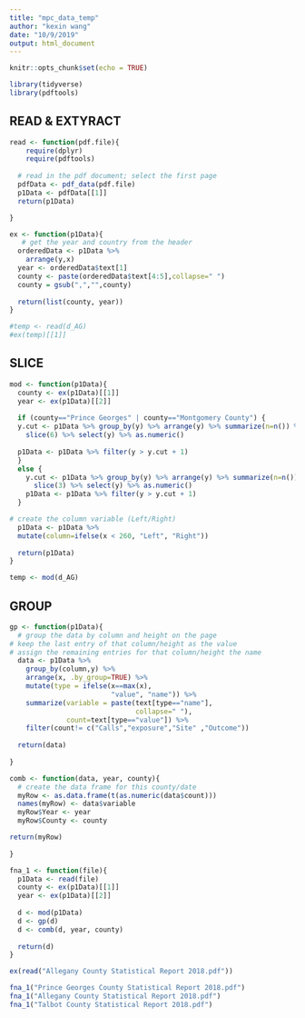 ```yaml
---
title: "mpc_data_temp"
author: "kexin wang"
date: "10/9/2019"
output: html_document
---
```



```r
knitr::opts_chunk$set(echo = TRUE)
```

```r
library(tidyverse)
library(pdftools)
```
## READ & EXTYRACT 
```r
read <- function(pdf.file){
    require(dplyr)
    require(pdftools)
 
  # read in the pdf document; select the first page 
  pdfData <- pdf_data(pdf.file)
  p1Data <- pdfData[[1]]
  return(p1Data)

}

ex <- function(p1Data){
   # get the year and country from the header
  orderedData <- p1Data %>% 
    arrange(y,x)
  year <- orderedData$text[1]
  county <- paste(orderedData$text[4:5],collapse=" ")
  county = gsub(",","",county)
  
  return(list(county, year))
}

#temp <- read(d_AG)
#ex(temp)[[1]]
```
## SLICE
```r
mod <- function(p1Data){
  county <- ex(p1Data)[[1]]
  year <- ex(p1Data)[[2]]
  
  if (county=="Prince Georges" | county=="Montgomery County") {
  y.cut <- p1Data %>% group_by(y) %>% arrange(y) %>% summarize(n=n()) %>%
    slice(6) %>% select(y) %>% as.numeric()
  
  p1Data <- p1Data %>% filter(y > y.cut + 1)
  } 
  else {
    y.cut <- p1Data %>% group_by(y) %>% arrange(y) %>% summarize(n=n()) %>%
      slice(3) %>% select(y) %>% as.numeric()
    p1Data <- p1Data %>% filter(y > y.cut + 1)
  }

# create the column variable (Left/Right)
  p1Data <- p1Data %>%
  mutate(column=ifelse(x < 260, "Left", "Right"))
  
  return(p1Data)
}
```
```r
temp <- mod(d_AG)
```

## GROUP

```r
gp <- function(p1Data){
  # group the data by column and height on the page
# keep the last entry of that column/height as the value
# assign the remaining entries for that column/height the name
  data <- p1Data %>% 
    group_by(column,y) %>% 
    arrange(x, .by_group=TRUE) %>%
    mutate(type = ifelse(x==max(x), 
                         "value", "name")) %>%
    summarize(variable = paste(text[type=="name"], 
                               collapse=" "), 
              count=text[type=="value"]) %>% 
    filter(count!= c("Calls","exposure","Site" ,"Outcome"))
  
  return(data)
  
}

comb <- function(data, year, county){
  # create the data frame for this county/date
  myRow <- as.data.frame(t(as.numeric(data$count)))
  names(myRow) <- data$variable
  myRow$Year <- year
  myRow$County <- county

return(myRow)
  
}
```

```r
fna_1 <- function(file){
  p1Data <- read(file)
  county <- ex(p1Data)[[1]]
  year <- ex(p1Data)[[2]]
  
  d <- mod(p1Data)
  d <- gp(d)
  d <- comb(d, year, county)
  
  return(d)
}
```

```r
ex(read("Allegany County Statistical Report 2018.pdf"))
```


```r
fna_1("Prince Georges County Statistical Report 2018.pdf")
fna_1("Allegany County Statistical Report 2018.pdf")
fna_1("Talbot County Statistical Report 2018.pdf")
```